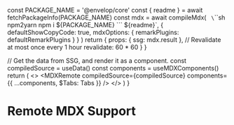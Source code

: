 
  const PACKAGE_NAME = '@envelop/core'
  const { readme } = await fetchPackageInfo(PACKAGE_NAME)
  const mdx = await compileMdx(
    `
\`\`\`sh npm2yarn
npm i ${PACKAGE_NAME}
\`\`\`
${readme}`,
    {
      defaultShowCopyCode: true,
      mdxOptions: {
        remarkPlugins: defaultRemarkPlugins
      }
    }
  )
  return {
    props: {
      ssg: mdx.result
    },
    // Revalidate at most once every 1 hour
    revalidate: 60 * 60
  }
}

  // Get the data from SSG, and render it as a component.
  const compiledSource = useData()
  const components = useMDXComponents()
  return (
    <>
      <MDXRemote
        compiledSource={compiledSource}
        components={{ ...components, $Tabs: Tabs }}
      />
    </>
  )
}

# Remote MDX Support

<PackageApiDocs />
